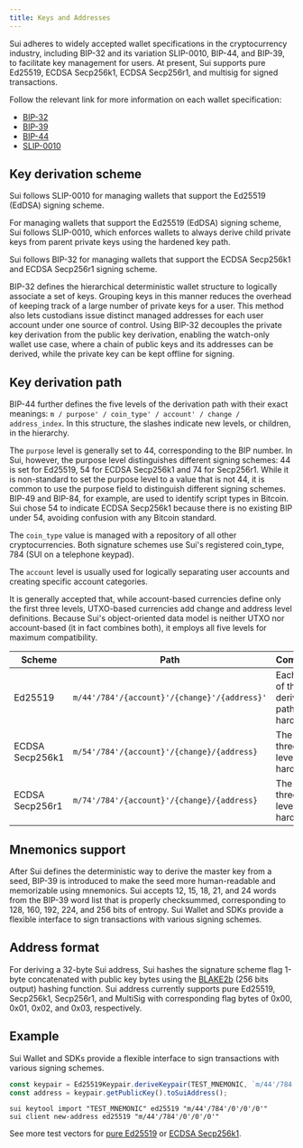 ---
title: Keys and Addresses
---

Sui adheres to widely accepted wallet specifications in the cryptocurrency industry, including BIP-32 and its variation SLIP-0010, BIP-44, and BIP-39, to facilitate key management for users. At present, Sui supports pure Ed25519, ECDSA Secp256k1, ECDSA Secp256r1, and multisig for signed transactions.

Follow the relevant link for more information on each wallet specification:

- [BIP-32](https://github.com/bitcoin/bips/blob/master/bip-0032.mediawiki)
- [BIP-39](https://github.com/bitcoin/bips/blob/master/bip-0039.mediawiki)
- [BIP-44](https://github.com/bitcoin/bips/blob/master/bip-0044.mediawiki)
- [SLIP-0010](https://github.com/satoshilabs/slips/blob/master/slip-0010)

## Key derivation scheme

Sui follows SLIP-0010 for managing wallets that support the Ed25519 (EdDSA) signing scheme.

For managing wallets that support the Ed25519 (EdDSA) signing scheme, Sui follows SLIP-0010, which enforces wallets to always derive child private keys from parent private keys using the hardened key path.

Sui follows BIP-32 for managing wallets that support the ECDSA Secp256k1 and ECDSA Secp256r1 signing scheme.

BIP-32 defines the hierarchical deterministic wallet structure to logically associate a set of keys. Grouping keys in this manner reduces the overhead of keeping track of a large number of private keys for a user. This method also lets custodians issue distinct managed addresses for each user account under one source of control. Using BIP-32 decouples the private key derivation from the public key derivation, enabling the watch-only wallet use case, where a chain of public keys and its addresses can be derived, while the private key can be kept offline for signing.

## Key derivation path

BIP-44 further defines the five levels of the derivation path with their exact meanings:
`m / purpose' / coin_type' / account' / change / address_index`. In this structure, the slashes indicate new levels, or children, in the hierarchy.

The `purpose` level is generally set to 44, corresponding to the BIP number. In Sui, however, the purpose level distinguishes different signing schemes: 44 is set for Ed25519, 54 for ECDSA Secp256k1 and 74 for Secp256r1. While it is non-standard to set the purpose level to a value that is not 44, it is common to use the purpose field to distinguish different signing schemes. BIP-49 and BIP-84, for example, are used to identify script types in Bitcoin. Sui chose 54 to indicate ECDSA Secp256k1 because there is no existing BIP under 54, avoiding confusion with any Bitcoin standard.

The `coin_type` value is managed with a repository of all other cryptocurrencies. Both signature schemes use Sui's registered coin_type, 784 (SUI on a telephone keypad).

The `account` level is usually used for logically separating user accounts and creating specific account categories.

It is generally accepted that, while account-based currencies define only the first three levels, UTXO-based currencies add change and address level definitions. Because Sui's object-oriented data model is neither UTXO nor account-based (it in fact combines both), it employs all five levels for maximum compatibility.

| Scheme          | Path                                         | Comments                                       |
| --------------- | -------------------------------------------- | ---------------------------------------------- |
| Ed25519         | `m/44'/784'/{account}'/{change}'/{address}'` | Each level of the derivation path is hardened. |
| ECDSA Secp256k1 | `m/54'/784'/{account}'/{change}/{address}`   | The first three levels are hardened.           |
| ECDSA Secp256r1 | `m/74'/784'/{account}'/{change}/{address}`   | The first three levels are hardened.           |

## Mnemonics support

After Sui defines the deterministic way to derive the master key from a seed, BIP-39 is introduced to make the seed more human-readable and memorizable using mnemonics. Sui accepts 12, 15, 18, 21, and 24 words from the BIP-39 word list that is properly checksummed, corresponding to 128, 160, 192, 224, and 256 bits of entropy. Sui Wallet and SDKs provide a flexible interface to sign transactions with various signing schemes.

## Address format

For deriving a 32-byte Sui address, Sui hashes the signature scheme flag 1-byte concatenated with public key bytes using the [BLAKE2b](https://www.blake2.net/) (256 bits output) hashing function. Sui address currently supports pure Ed25519, Secp256k1, Secp256r1, and MultiSig with corresponding flag bytes of 0x00, 0x01, 0x02, and 0x03, respectively.

## Example

Sui Wallet and SDKs provide a flexible interface to sign transactions with various signing schemes.

<Tabs>
<TabItem value="typescript" label="TypeScript">

```typescript
const keypair = Ed25519Keypair.deriveKeypair(TEST_MNEMONIC, `m/44'/784'/0'/0'/0'`);
const address = keypair.getPublicKey().toSuiAddress();
```

</TabItem>
<TabItem value="cli" label="CLI">

```shell
sui keytool import "TEST_MNEMONIC" ed25519 "m/44'/784'/0'/0'/0'"
sui client new-address ed25519 "m/44'/784'/0'/0'/0'"
```

</TabItem>
</Tabs>

See more test vectors for [pure Ed25519](https://github.com/MystenLabs/sui/blob/f3b5fdd73da64a0df65fb4323471512b0f57ec4d/sdk/typescript/test/unit/cryptography/ed25519-keypair.test.ts) or [ECDSA Secp256k1](https://github.com/MystenLabs/sui/blob/199f06d25ce85f0270a1a5a0396156bb2b83122c/sdk/typescript/test/unit/cryptography/secp256k1-keypair.test.ts).
